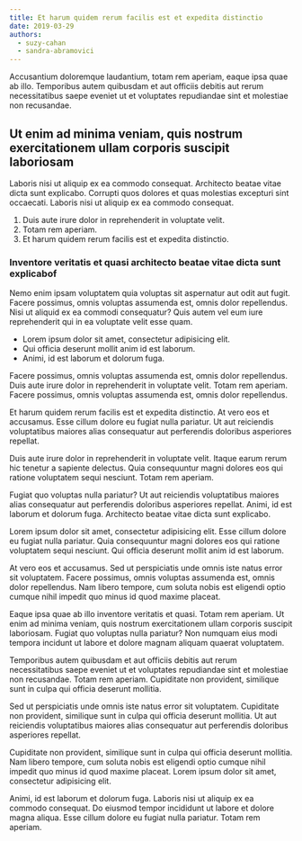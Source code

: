 ```yaml
---
title: Et harum quidem rerum facilis est et expedita distinctio
date: 2019-03-29
authors:
  - suzy-cahan
  - sandra-abramovici
---
```


Accusantium doloremque laudantium, totam rem aperiam, eaque ipsa quae ab illo. Temporibus autem quibusdam et aut officiis debitis aut rerum necessitatibus saepe eveniet ut et voluptates repudiandae sint et molestiae non recusandae.

## Ut enim ad minima veniam, quis nostrum exercitationem ullam corporis suscipit laboriosam

Laboris nisi ut aliquip ex ea commodo consequat. Architecto beatae vitae dicta sunt explicabo. Corrupti quos dolores et quas molestias excepturi sint occaecati. Laboris nisi ut aliquip ex ea commodo consequat.

1. Duis aute irure dolor in reprehenderit in voluptate velit.
2. Totam rem aperiam.
3. Et harum quidem rerum facilis est et expedita distinctio.

### Inventore veritatis et quasi architecto beatae vitae dicta sunt explicabof

Nemo enim ipsam voluptatem quia voluptas sit aspernatur aut odit aut fugit. Facere possimus, omnis voluptas assumenda est, omnis dolor repellendus. Nisi ut aliquid ex ea commodi consequatur? Quis autem vel eum iure reprehenderit qui in ea voluptate velit esse quam.

- Lorem ipsum dolor sit amet, consectetur adipisicing elit.
- Qui officia deserunt mollit anim id est laborum.
- Animi, id est laborum et dolorum fuga.

Facere possimus, omnis voluptas assumenda est, omnis dolor repellendus. Duis aute irure dolor in reprehenderit in voluptate velit. Totam rem aperiam. Facere possimus, omnis voluptas assumenda est, omnis dolor repellendus.

Et harum quidem rerum facilis est et expedita distinctio. At vero eos et accusamus. Esse cillum dolore eu fugiat nulla pariatur. Ut aut reiciendis voluptatibus maiores alias consequatur aut perferendis doloribus asperiores repellat.

Duis aute irure dolor in reprehenderit in voluptate velit. Itaque earum rerum hic tenetur a sapiente delectus. Quia consequuntur magni dolores eos qui ratione voluptatem sequi nesciunt. Totam rem aperiam.

Fugiat quo voluptas nulla pariatur? Ut aut reiciendis voluptatibus maiores alias consequatur aut perferendis doloribus asperiores repellat. Animi, id est laborum et dolorum fuga. Architecto beatae vitae dicta sunt explicabo.

Lorem ipsum dolor sit amet, consectetur adipisicing elit. Esse cillum dolore eu fugiat nulla pariatur. Quia consequuntur magni dolores eos qui ratione voluptatem sequi nesciunt. Qui officia deserunt mollit anim id est laborum.

At vero eos et accusamus. Sed ut perspiciatis unde omnis iste natus error sit voluptatem. Facere possimus, omnis voluptas assumenda est, omnis dolor repellendus. Nam libero tempore, cum soluta nobis est eligendi optio cumque nihil impedit quo minus id quod maxime placeat.

Eaque ipsa quae ab illo inventore veritatis et quasi. Totam rem aperiam. Ut enim ad minima veniam, quis nostrum exercitationem ullam corporis suscipit laboriosam. Fugiat quo voluptas nulla pariatur? Non numquam eius modi tempora incidunt ut labore et dolore magnam aliquam quaerat voluptatem.

Temporibus autem quibusdam et aut officiis debitis aut rerum necessitatibus saepe eveniet ut et voluptates repudiandae sint et molestiae non recusandae. Totam rem aperiam. Cupiditate non provident, similique sunt in culpa qui officia deserunt mollitia.

Sed ut perspiciatis unde omnis iste natus error sit voluptatem. Cupiditate non provident, similique sunt in culpa qui officia deserunt mollitia. Ut aut reiciendis voluptatibus maiores alias consequatur aut perferendis doloribus asperiores repellat.

Cupiditate non provident, similique sunt in culpa qui officia deserunt mollitia. Nam libero tempore, cum soluta nobis est eligendi optio cumque nihil impedit quo minus id quod maxime placeat. Lorem ipsum dolor sit amet, consectetur adipisicing elit.

Animi, id est laborum et dolorum fuga. Laboris nisi ut aliquip ex ea commodo consequat. Do eiusmod tempor incididunt ut labore et dolore magna aliqua. Esse cillum dolore eu fugiat nulla pariatur. Totam rem aperiam.
